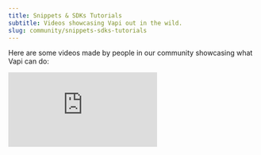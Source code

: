 ```yaml
---
title: Snippets & SDKs Tutorials
subtitle: Videos showcasing Vapi out in the wild.
slug: community/snippets-sdks-tutorials
---
```



Here are some videos made by people in our community showcasing what Vapi can do:

<div class="video-grid">
    <iframe
        src="https://www.youtube.com/embed/wEiiDEGECb4?si=uuJZ3gcr9iQDv9tZ"
        title="YouTube video player"
        frameborder="0"
        allow="accelerometer; autoplay; clipboard-write; encrypted-media; gyroscope; picture-in-picture; web-share"
        referrerpolicy="strict-origin-when-cross-origin"
        allowfullscreen
    />
    <iframe
        src="https://www.youtube.com/embed/yMkaa-15CWI?si=5dW45BVC-IteS18E"
        title="YouTube video player"
        frameborder="0"
        allow="accelerometer; autoplay; clipboard-write; encrypted-media; gyroscope; picture-in-picture; web-share"
        referrerpolicy="strict-origin-when-cross-origin"
        allowfullscreen
    />
    <iframe
        src="https://www.youtube.com/embed/XOVt1qHmrlg?si=NXypsXXAetLkgZU9"
        title="YouTube video player"
        frameborder="0"
        allow="accelerometer; autoplay; clipboard-write; encrypted-media; gyroscope; picture-in-picture; web-share"
        referrerpolicy="strict-origin-when-cross-origin"
        allowfullscreen
    />
    <iframe
        src="https://www.youtube.com/embed/6O-8LimQST4?si=4ePsmegoe2CVBnwy"
        title="YouTube video player"
        frameborder="0"
        allow="accelerometer; autoplay; clipboard-write; encrypted-media; gyroscope; picture-in-picture; web-share"
        referrerpolicy="strict-origin-when-cross-origin"
        allowfullscreen
    />

  <iframe
    width="100%"
    height="315"
    src="https://www.youtube.com/embed/aM79mkF6UkA?si=PYe7zAwKoA0wzrEE"
    title="YouTube video player"
    frameborder="0"
    allow="accelerometer; autoplay; clipboard-write; encrypted-media; gyroscope; picture-in-picture; web-share"
    referrerpolicy="strict-origin-when-cross-origin"
    allowfullscreen
  />
  </div>

## Send Us Your Video

Have a video showcasing Vapi that you want us to feature? Let us know:

<CardGroup cols={2}>
  <Card
    title="Send Us Your Video"
    icon="video-arrow-up-right"
    iconType="solid"
    href="https://tally.so/r/3yD9Wx"
  >
    Send us your video showcasing what Vapi can do, we'd like to feature it.
  </Card>
</CardGroup>
